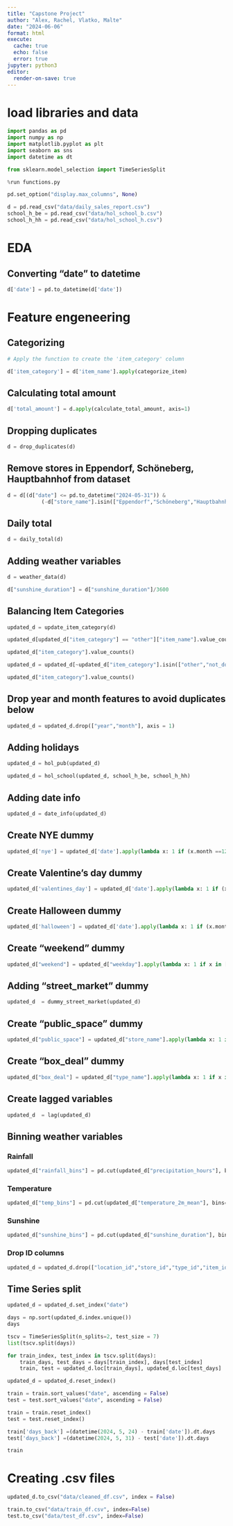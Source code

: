 ```yaml
---
title: "Capstone Project"
author: "Alex, Rachel, Vlatko, Malte"
date: "2024-06-06"
format: html
execute: 
  cache: true
  echo: false
  error: true
jupyter: python3
editor:
  render-on-save: true
---
```


# load libraries and data

```python
import pandas as pd
import numpy as np
import matplotlib.pyplot as plt
import seaborn as sns
import datetime as dt

from sklearn.model_selection import TimeSeriesSplit
```


```python
%run functions.py
```

```python
pd.set_option("display.max_columns", None)
```

```python
d = pd.read_csv("data/daily_sales_report.csv")
school_h_be = pd.read_csv("data/hol_school_b.csv")
school_h_hh = pd.read_csv("data/hol_school_h.csv")
```


# EDA 


## Converting "date" to datetime 

```python
d['date'] = pd.to_datetime(d['date'])
```



# Feature engeneering 

## Categorizing

```python

# Apply the function to create the 'item_category' column

d['item_category'] = d['item_name'].apply(categorize_item)
```




## Calculating total amount

```python
d['total_amount'] = d.apply(calculate_total_amount, axis=1)
```


## Dropping duplicates

```python
d = drop_duplicates(d)
```



## Remove stores in Eppendorf, Schöneberg, Hauptbahnhof from dataset 

```python
d = d[(d["date"] <= pd.to_datetime("2024-05-31")) &
           (-d["store_name"].isin(["Eppendorf","Schöneberg","Hauptbahnhof"]))]
```


## Daily total 

```python
d = daily_total(d)
```



## Adding weather variables

```python
d = weather_data(d)
```

```python
d["sunshine_duration"] = d["sunshine_duration"]/3600
```



## Balancing Item Categories

```python

updated_d = update_item_category(d)

```


```python
updated_d[updated_d["item_category"] == "other"]["item_name"].value_counts()
```


```python
updated_d["item_category"].value_counts()
```


```python
updated_d = updated_d[~updated_d["item_category"].isin(["other","not_donut"])].reset_index(drop = True)
```


```python
updated_d["item_category"].value_counts()
```



## Drop year and month features to avoid duplicates below

```python
updated_d = updated_d.drop(["year","month"], axis = 1)
```


## Adding holidays

```python
updated_d = hol_pub(updated_d)
```

```python
updated_d = hol_school(updated_d, school_h_be, school_h_hh)
```



## Adding date info

```python
updated_d = date_info(updated_d)
```


## Create NYE dummy

```python
updated_d['nye'] = updated_d['date'].apply(lambda x: 1 if (x.month ==12 and x.day ==31) else 0)
```

## Create Valentine's day dummy

```python
updated_d['valentines_day'] = updated_d['date'].apply(lambda x: 1 if (x.month ==2 and x.day ==14) else 0)
```

## Create Halloween dummy

```python
updated_d['halloween'] = updated_d['date'].apply(lambda x: 1 if (x.month == 10 and (x.day ==29 or x.day ==30 or x.day ==31)) else 0)
```


## Create "weekend" dummy

```python
updated_d["weekend"] = updated_d["weekday"].apply(lambda x: 1 if x in [5,6] else 0)
```


## Adding "street_market" dummy

```python
updated_d  = dummy_street_market(updated_d)
```


## Create "public_space" dummy

```python
updated_d["public_space"] = updated_d["store_name"].apply(lambda x: 1 if x in ["Potsdamer","Altona","KaDeWe","Hamburg Hauptbahnhof","Mitte"] else 0)
```



## Create "box_deal" dummy

```python
updated_d["box_deal"] = updated_d["type_name"].apply(lambda x: 1 if x in "box" else 0)
```


## Create lagged variables

```python
updated_d  = lag(updated_d)
```



## Binning weather variables

### Rainfall

```python
updated_d["rainfall_bins"] = pd.cut(updated_d["precipitation_hours"], bins=[updated_d["precipitation_hours"].min() - 1, 4, 8, 12, 16, updated_d["precipitation_hours"].max() + 1], labels = ["0-4 hrs", "4-8 hrs" ,"8-12 hrs", "12-16 hrs", "> 16 hrs"])
```



### Temperature

```python
updated_d["temp_bins"] = pd.cut(updated_d["temperature_2m_mean"], bins=[updated_d["temperature_2m_mean"].min() - 1, 0, 10, 15, 20, 25, d["temperature_2m_mean"].max() + 1], labels = ["< 0°C", "0 - 10°C", "10 - 15°C", "15 - 20°C", "20 - 25°C", "> 25°C"])
```


### Sunshine

```python
updated_d["sunshine_bins"] = pd.cut(updated_d["sunshine_duration"], bins=[updated_d["sunshine_duration"].min() - 1, 4, 8, 12, d["sunshine_duration"].max() + 1], labels = ["0-4 hrs", "4-8 hrs", "8-12 hrs", "> 12 hrs"])
```


### Drop ID columns

```python
updated_d = updated_d.drop(["location_id","store_id","type_id","item_id"], axis = 1)
```



## Time Series split

```python
updated_d = updated_d.set_index("date")
```

```python
days = np.sort(updated_d.index.unique())
days
```

```python
tscv = TimeSeriesSplit(n_splits=2, test_size = 7)
list(tscv.split(days))
```


```python
for train_index, test_index in tscv.split(days):
    train_days, test_days = days[train_index], days[test_index]
    train, test = updated_d.loc[train_days], updated_d.loc[test_days]

```

```python
updated_d = updated_d.reset_index()
```


```python
train = train.sort_values("date", ascending = False)
test = test.sort_values("date", ascending = False)
```

```python
train = train.reset_index()
test = test.reset_index()
```


```python
train['days_back'] =(datetime(2024, 5, 24) - train['date']).dt.days
test['days_back'] =(datetime(2024, 5, 31) - test['date']).dt.days
```

```python
train
```

# Creating .csv files

```python
updated_d.to_csv("data/cleaned_df.csv", index = False)

train.to_csv("data/train_df.csv", index=False)
test.to_csv("data/test_df.csv", index=False)
```